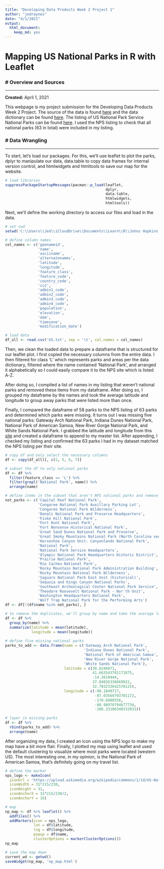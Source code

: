 ```yaml
---
title: "Developing Data Products Week 2 Project 1"
author: "jedraynes"
date: "4/1/2021"
output: 
  html_document: 
    keep_md: yes
---
```


# Mapping US National Parks in R with Leaflet

### # Overview and Sources

---

**Created:** April 1, 2021

This webpage is my project submission for the Developing Data Products Week 2 Project.
The source of the data is found [here](https://download.geonames.org/export/dump/) and the data dictionary can be found [here](https://download.geonames.org/export/dump/readme.txt). The listing of US National Park Service National Parks can be found [here](https://www.nps.gov/aboutus/national-park-system.htm). I used the NPS listing to check that all national parks (63 in total) were included in my listing.

### # Data Wrangling

---

To start, let's load our packages. For this, we'll use leaflet to plot the parks, dplyr to manipulate our data,  data.table to copy data frames for internal version control, and htmlwidgets and htmltools to save our map for the website.

```r
# load libraries
suppressPackageStartupMessages(pacman::p_load(leaflet, 
                                              dplyr, 
                                              data.table, 
                                              htmlwidgets, 
                                              htmltools))
```

Next, we'll define the working directory to access our files and load in the data.


```r
# set cwd
setwd('C:\\Users\\Jed\\iCloudDrive\\Documents\\Learn\\R\\Johns Hopkins Data Science Specialization\\9 Developing Data Products\\Week 2')

# define column names
col_names <- c('geonameid', 
               'name', 
               'asciiname', 
               'alternatenames', 
               'latitude', 
               'longitude', 
               'feature_class', 
               'feature_code', 
               'country_code', 
               'cc2', 
               'admin1_code', 
               'admin2_code',
               'admin3_code', 
               'admin4_code', 
               'population', 
               'elevation', 
               'dem', 
               'timezone', 
               'modification_date')

# load data
df_all <- read.csv('US.txt', sep = '\t', col.names = col_names)
```


Then, we clean the loaded data to prepare a dataframe that is structured for our leaflet plot. I first copied the necessary columns from the entire data. I then filtered for class 'L' which represents parks and areas per the data dictionary, filtered where the name contained 'National Park', and arranged it alphabetically so I could easily compare it to the NPS site which is listed A-Z.

After doing so, I compiled a list of names in my listing that weren't national parks and removed these items from my dataframe. After doing so, I grouped my dataframe by the names and took the average latitude and longitude to group away parks that were listed more than once.

Finally, I compared the dataframe of 58 parks to the NPS listing of 63 parks and determined which parks were missing. It turns out I was missing five national parks: Gateway Arch National Park, Indiana Dunes National Park, National Park of American Samoa, New River Gorge National Park, and White Sands National Park. I grabbed the latitude and longitude from this [site](https://www.gps-coordinates.net/) and created a dataframe to append to my master list. After appending, I checked my listing and confirmed the 63 parks I had in my dataset matched the NPS listing per their site.

```r
# copy df and only select the necessary columns
df <- copy(df_all)[, c(2, 5, 6, 7)]

# subset the df to only national parks
df <- df %>%
  filter(feature_class == 'L') %>%
  filter(grepl('National Park', name)) %>%
  arrange(name)

# define items in the subset that aren't NPS national parks and remove them
not_parks <- c('Capital Reef National Park', 
               'Congaree National Park Auxillary Parking Lot', 
               'Congaree National Park Wilderness',
               'Denali National Park and Preserve Headquarters', 
               'Fiske Hill National Park', 
               'Fort Hunt National Park', 
               'Fort Nonsense Historical National Park', 
               'Great Sand Dunes National Park and Preserve', 
               'Great Smoky Mountains National Park (North Carolina secion)', 
               'Horseshoe Canyon Unit- Canyonlands National Park', 
               'National Park', 
               'National Park Service Headquarters', 
               'Olympic National Park Headquarters Historic District', 
               'Prairie National Park', 
               'Rio Cacheu National Park', 
               'Rocky Mountain National Park Administration Building', 
               'Rocky Mountain National Park Wilderness', 
               'Saguaro National Park East Unit (historical)', 
               'Sequoia and Kings Canyon National Parks', 
               'Southeast Archeological Center National Park Service', 
               'Theodore Roosevelt National Park - Nor`th Unit', 
               'Washington Headquarters National Park', 
               'Wolf Trap National Park for the Performing Arts')
df <- df[!(df$name %in% not_parks), ]

# to remove the duplicates, we'll group by name and take the average latitude and longitude
df <- df %>% 
  group_by(name) %>%
  summarize(latitude = mean(latitude), 
            longitude = mean(longitude))
  
# define five missing national parks
parks_to_add <- data.frame(name = c('Gateway Arch National Park',  
                                    'Indiana Dunes National Park', 
                                    'National Park of American Samoa', 
                                    'New River Gorge National Park', 
                                    'White Sands National Park'), 
                           latitude = c(38.6246071, 
                                        41.663543701171875, 
                                        -14.2619444, 
                                        37.84026336669922, 
                                        32.783233642578125), 
                           longitude = c(-90.1849717, 
                                         -87.03569793701172, 
                                         -170.6880556, 
                                         -80.98970794677734, 
                                         -106.33186340332031))

# layer in missing parks
df <- df %>%
  rbind(parks_to_add) %>%
  arrange(name)
```

After organizing my data, I created an icon using the NPS logo to make my map have a bit more flair. Finally, I plotted my map using leaflet and used the default clustering to visualize where most parks were located (western US). The most interesting one, in my opinion, is the National Park of American Samoa, that's definitely going on my travel list.

```r
# define the marker
nps_logo <- makeIcon(
  iconUrl = 'https://upload.wikimedia.org/wikipedia/commons/1/1d/US-NationalParkService-Logo.svg', 
  iconWidth = 31*215/230, 
  iconHeight = 31, 
  iconAnchorX = 31*215/230/2, 
  iconAnchorY = 16)

# map
np_map <- df %>% leaflet() %>% 
  addTiles() %>%
  addMarkers(icon = nps_logo, 
             lat = df$latitude, 
             lng = df$longitude, 
             popup = df$name, 
             clusterOptions = markerClusterOptions())
np_map

# save the map down
current_wd <- getwd()
saveWidget(np_map, 'np_map.html')
```

